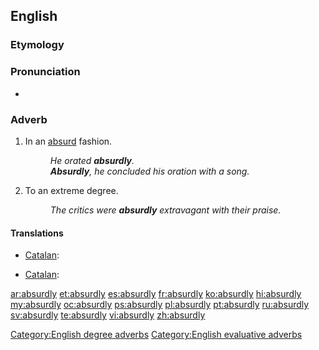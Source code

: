 ==English==

===Etymology===
{{suffix|absurd|ly}}

===Pronunciation===
* {{audio|en-us-absurdly.ogg|Audio (US)}}

===Adverb===
{{en-adv}}

# In an [[absurd]] fashion.
#: ''He orated '''absurdly'''.''
#: '''''Absurdly''', he concluded his oration with a song.''
# To an extreme degree.
#: ''The critics were '''absurdly''' extravagant with their praise.''

====Translations====
{{trans-top|in an absurd fashion}}
* [[Catalan]]: {{t+|ca|absurdament}}
{{trans-mid}}
{{trans-bottom}}

{{trans-top|to an extreme degree}}
* [[Catalan]]: {{t+|ca|absurdament}}
{{trans-mid}}
{{trans-bottom}}

[[Category:English degree adverbs]]
[[Category:English evaluative adverbs]]

[[ar:absurdly]]
[[et:absurdly]]
[[es:absurdly]]
[[fr:absurdly]]
[[ko:absurdly]]
[[hi:absurdly]]
[[my:absurdly]]
[[oc:absurdly]]
[[ps:absurdly]]
[[pl:absurdly]]
[[pt:absurdly]]
[[ru:absurdly]]
[[sv:absurdly]]
[[te:absurdly]]
[[vi:absurdly]]
[[zh:absurdly]]